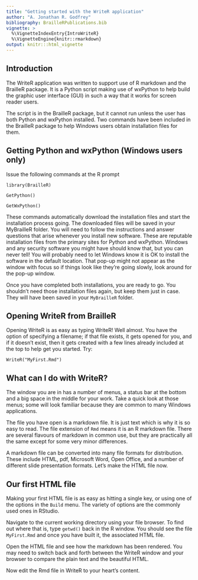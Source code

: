 ---
title: "Getting started with the WriteR application"
author: "A. Jonathan R. Godfrey"
bibliography: BrailleRPublications.bib
vignette: >
  %\VignetteIndexEntry{IntroWriteR}
  %\VignetteEngine{knitr::rmarkdown}
output: knitr:::html_vignette
---


## Introduction

The WriteR application was written to support use of R markdown and the BrailleR package. It is a Python script making use of wxPython to help build the graphic user interface (GUI) in such a way that it works for screen reader users.

The script is in the BrailleR package, but it cannot run unless the user has both Python and wxPython installed. Two commands have been included in the BrailleR package to help Windows users obtain installation files for them.

## Getting Python and wxPython (Windows users only)

Issue the following commands at the R prompt

`library(BrailleR)`

`GetPython()`

`GetWxPython()`

These commands automatically download the installation files and start the installation process going. The downloaded files will be saved in your MyBrailleR folder. You will need to follow the instructions and answer questions that arise whenever you install new software. These are reputable installation files from the primary sites for Python and wxPython. Windows and any security software you might have should know that, but you can never tell! You will probably need to let Windows know it is OK to install the software in the default location. That pop-up might not appear as the window with focus so if things look like they're going slowly, look around for the pop-up window.

Once you have completed both installations, you are ready to go. You shouldn't need those installation files again, but keep them just in case. They will have been saved in your `MyBrailleR` folder.


## Opening WriteR from BrailleR

Opening WriteR is as easy as typing WriteR! Well almost. You have the option of specifying a filename; if that file exists, it gets opened for you, and if it doesn't exist, then it gets created with a few lines already included at the top to help get you started. Try:

`WriteR("MyFirst.Rmd")`



## What can I do with WriteR?

The window you are in has a number of menus, a status bar at the bottom and a big space in the middle for your work. Take a quick look at those menus; some will look familiar because they are common to many Windows applications.

The file you have open is a markdown file. It is just text which is why it is so easy to read. The file extension of `Rmd` means it is an R markdown file. There are several flavours of markdown in common use, but they are practically all the same except for some very minor differences.

A markdown file can be converted into many file formats for distribution. These include HTML, pdf, Microsoft Word, Open Office, and a number of different slide presentation formats. Let's make the HTML file now.


## Our first HTML file

Making your first HTML file is as easy as hitting a single key, or using one of the options in the `Build` menu. The variety of options are the commonly used ones in RStudio.

Navigate to the current working directory using your file browser. To find out where that is, type `getwd()` back in the R window. You should see the file `MyFirst.Rmd` and once you have built it, the associated HTML file.

Open the HTML file and see how the markdown has been rendered. You may need to switch back and forth between the WriteR window and your browser to compare the plain text and the beautiful HTML.


Now edit the Rmd file in WriteR to your heart's content.
